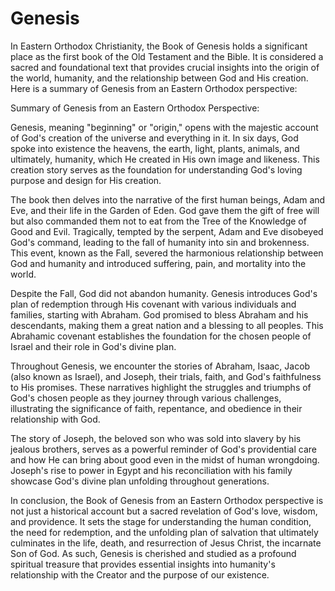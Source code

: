# Genesis

In Eastern Orthodox Christianity, the Book of Genesis holds a significant place as the first book of the Old Testament and the Bible. It is considered a sacred and foundational text that provides crucial insights into the origin of the world, humanity, and the relationship between God and His creation. Here is a summary of Genesis from an Eastern Orthodox perspective:

Summary of Genesis from an Eastern Orthodox Perspective:

Genesis, meaning "beginning" or "origin," opens with the majestic account of God's creation of the universe and everything in it. In six days, God spoke into existence the heavens, the earth, light, plants, animals, and ultimately, humanity, which He created in His own image and likeness. This creation story serves as the foundation for understanding God's loving purpose and design for His creation.

The book then delves into the narrative of the first human beings, Adam and Eve, and their life in the Garden of Eden. God gave them the gift of free will but also commanded them not to eat from the Tree of the Knowledge of Good and Evil. Tragically, tempted by the serpent, Adam and Eve disobeyed God's command, leading to the fall of humanity into sin and brokenness. This event, known as the Fall, severed the harmonious relationship between God and humanity and introduced suffering, pain, and mortality into the world.

Despite the Fall, God did not abandon humanity. Genesis introduces God's plan of redemption through His covenant with various individuals and families, starting with Abraham. God promised to bless Abraham and his descendants, making them a great nation and a blessing to all peoples. This Abrahamic covenant establishes the foundation for the chosen people of Israel and their role in God's divine plan.

Throughout Genesis, we encounter the stories of Abraham, Isaac, Jacob (also known as Israel), and Joseph, their trials, faith, and God's faithfulness to His promises. These narratives highlight the struggles and triumphs of God's chosen people as they journey through various challenges, illustrating the significance of faith, repentance, and obedience in their relationship with God.

The story of Joseph, the beloved son who was sold into slavery by his jealous brothers, serves as a powerful reminder of God's providential care and how He can bring about good even in the midst of human wrongdoing. Joseph's rise to power in Egypt and his reconciliation with his family showcase God's divine plan unfolding throughout generations.

In conclusion, the Book of Genesis from an Eastern Orthodox perspective is not just a historical account but a sacred revelation of God's love, wisdom, and providence. It sets the stage for understanding the human condition, the need for redemption, and the unfolding plan of salvation that ultimately culminates in the life, death, and resurrection of Jesus Christ, the incarnate Son of God. As such, Genesis is cherished and studied as a profound spiritual treasure that provides essential insights into humanity's relationship with the Creator and the purpose of our existence.
